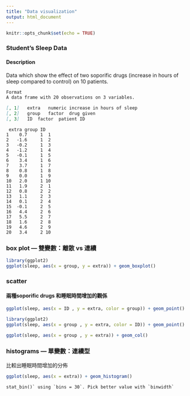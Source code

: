 ```yaml
---
title: "Data visualization"
output: html_document
---
```

```r
knitr::opts_chunk$set(echo = TRUE)
```
### Student's Sleep Data
#### Description
Data which show the effect of two soporific drugs (increase in hours of sleep compared to control) on 10 patients.
```markdown
Format
A data frame with 20 observations on 3 variables.

[, 1]	extra	numeric	increase in hours of sleep
[, 2]	group	factor	drug given
[, 3]	ID	factor	patient ID
```

```
 extra group ID
1    0.7     1  1
2   -1.6     1  2
3   -0.2     1  3
4   -1.2     1  4
5   -0.1     1  5
6    3.4     1  6
7    3.7     1  7
8    0.8     1  8
9    0.0     1  9
10   2.0     1 10
11   1.9     2  1
12   0.8     2  2
13   1.1     2  3
14   0.1     2  4
15  -0.1     2  5
16   4.4     2  6
17   5.5     2  7
18   1.6     2  8
19   4.6     2  9
20   3.4     2 10
```

### box plot --- 雙變數：離散 vs 連續
```r
library(ggplot2)
ggplot(sleep, aes(x = group, y = extra)) + geom_boxplot()
```

### scatter 
#### 兩種soporific drugs 和睡眠時間增加的觀係

```r
ggplot(sleep, aes(x = ID , y = extra, color = group)) + geom_point()
```

```r
library(ggplot2)
ggplot(sleep, aes(x = group , y = extra, color = ID)) + geom_point()
```


```R
ggplot(sleep, aes(x = group , y = extra)) + geom_col()
```

### histograms --- 單變數：連續型
比較出睡眠時間增加的分佈
```r
ggplot(sleep, aes(x = extra)) + geom_histogram()
```
```
stat_bin()` using `bins = 30`. Pick better value with `binwidth`
```
